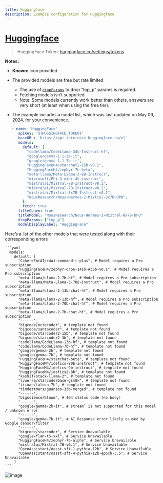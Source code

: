 ```yaml
---
title: Huggingface
description: Example configuration for Huggingface
---
```


# [Huggingface](https://huggingface.co)

> HuggingFace Token: [huggingface.co/settings/tokens](https://huggingface.co/settings/tokens)

**Notes:**

- **Known:** icon provided.

- The provided models are free but rate limited

  - The use of [`dropParams`](/docs/configuration/librechat_yaml/object_structure/custom_endpoint#dropparams) to drop "top_p" params is required.
  - Fetching models isn't supported
  - Note: Some models currently work better than others, answers are very short (at least when using the free tier).

- The example includes a model list, which was last updated on May 09, 2024, for your convenience.

```yaml
   - name: 'HuggingFace'
      apiKey: '${HUGGINGFACE_TOKEN}'
      baseURL: 'https://api-inference.huggingface.co/v1'
      models:
        default: [
          "codellama/CodeLlama-34b-Instruct-hf",
          "google/gemma-1.1-2b-it",
          "google/gemma-1.1-7b-it",
          "HuggingFaceH4/starchat2-15b-v0.1",
          "HuggingFaceH4/zephyr-7b-beta",
          "meta-llama/Meta-Llama-3-8B-Instruct",
          "microsoft/Phi-3-mini-4k-instruct",
          "mistralai/Mistral-7B-Instruct-v0.1",
          "mistralai/Mistral-7B-Instruct-v0.2",
          "mistralai/Mixtral-8x7B-Instruct-v0.1",
          "NousResearch/Nous-Hermes-2-Mixtral-8x7B-DPO",
        ]
        fetch: true
      titleConvo: true
      titleModel: "NousResearch/Nous-Hermes-2-Mixtral-8x7B-DPO"
      dropParams: ["top_p"]
      modelDisplayLabel: "HuggingFace"
```

<Callout type="warning" title="Other Model Errors" collapsible>
    Here’s a list of the other models that were tested along with their corresponding errors
    
    ```yaml
      models:
        default: [
          "CohereForAI/c4ai-command-r-plus", # Model requires a Pro subscription
          "HuggingFaceH4/zephyr-orpo-141b-A35b-v0.1", # Model requires a Pro subscription
          "meta-llama/Llama-2-7b-hf", # Model requires a Pro subscription
          "meta-llama/Meta-Llama-3-70B-Instruct", # Model requires a Pro subscription
          "meta-llama/Llama-2-13b-chat-hf", # Model requires a Pro subscription
          "meta-llama/Llama-2-13b-hf", # Model requires a Pro subscription
          "meta-llama/Llama-2-70b-chat-hf", # Model requires a Pro subscription
          "meta-llama/Llama-2-7b-chat-hf", # Model requires a Pro subscription
          "------",
          "bigcode/octocoder", # template not found
          "bigcode/santacoder", # template not found
          "bigcode/starcoder2-15b", # template not found
          "bigcode/starcoder2-3b", # template not found 
          "codellama/CodeLlama-13b-hf", # template not found
          "codellama/CodeLlama-7b-hf", # template not found
          "google/gemma-2b", # template not found
          "google/gemma-7b", # template not found
          "HuggingFaceH4/starchat-beta", # template not found
          "HuggingFaceM4/idefics-80b-instruct", # template not found
          "HuggingFaceM4/idefics-9b-instruct", # template not found
          "HuggingFaceM4/idefics2-8b", # template not found
          "kashif/stack-llama-2", # template not found
          "lvwerra/starcoderbase-gsm8k", # template not found
          "tiiuae/falcon-7b", # template not found
          "timdettmers/guanaco-33b-merged", # template not found
          "------",
          "bigscience/bloom", # 404 status code (no body)
          "------",
          "google/gemma-2b-it", # stream` is not supported for this model / unknown error
          "------",
          "google/gemma-7b-it", # AI Response error likely caused by Google censor/filter
          "------",
          "bigcode/starcoder", # Service Unavailable
          "google/flan-t5-xxl", # Service Unavailable
          "HuggingFaceH4/zephyr-7b-alpha", # Service Unavailable
          "mistralai/Mistral-7B-v0.1", # Service Unavailable
          "OpenAssistant/oasst-sft-1-pythia-12b", # Service Unavailable
          "OpenAssistant/oasst-sft-4-pythia-12b-epoch-3.5", # Service Unavailable
        ]
    ```
</Callout>

![image](https://github.com/TrinhNgocThanh/mylinks.com.vn/assets/32828263/191a3735-3acb-4ba7-917d-b930a933fc67)